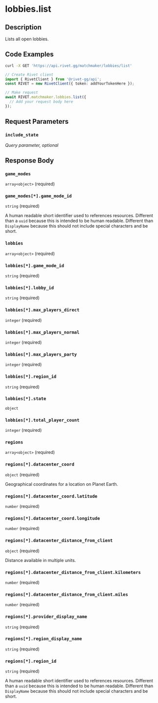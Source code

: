 

# lobbies.list

## Description

Lists all open lobbies.


## Code Examples

<CodeGroup title='Request' tag='GET' label='https://api.rivet.gg/matchmaker/lobbies/list'>

```bash {{ "title": "cURL" }}
curl -X GET 'https://api.rivet.gg/matchmaker/lobbies/list'
```

```ts
// Create Rivet client
import { RivetClient } from '@rivet-gg/api';
const RIVET = new RivetClient({ token: addYourTokenHere });

// Make request
await RIVET.matchmaker.lobbies.list({
  // Add your request body here
});
```

</CodeGroup>


## Request Parameters


### `include_state`

_Query parameter, optional_





## Response Body

### `game_modes`

`array<object>` (required)

### `game_modes[*].game_mode_id`

`string` (required)

A human readable short identifier used to references resources. Different than a `uuid` because this is intended to be human readable. Different than `DisplayName` because this should not include special characters and be short.

### `lobbies`

`array<object>` (required)

### `lobbies[*].game_mode_id`

`string` (required)

### `lobbies[*].lobby_id`

`string` (required)

### `lobbies[*].max_players_direct`

`integer` (required)

### `lobbies[*].max_players_normal`

`integer` (required)

### `lobbies[*].max_players_party`

`integer` (required)

### `lobbies[*].region_id`

`string` (required)

### `lobbies[*].state`

`object`

### `lobbies[*].total_player_count`

`integer` (required)

### `regions`

`array<object>` (required)

### `regions[*].datacenter_coord`

`object` (required)

Geographical coordinates for a location on Planet Earth.

### `regions[*].datacenter_coord.latitude`

`number` (required)

### `regions[*].datacenter_coord.longitude`

`number` (required)

### `regions[*].datacenter_distance_from_client`

`object` (required)

Distance available in multiple units.

### `regions[*].datacenter_distance_from_client.kilometers`

`number` (required)

### `regions[*].datacenter_distance_from_client.miles`

`number` (required)

### `regions[*].provider_display_name`

`string` (required)

### `regions[*].region_display_name`

`string` (required)

### `regions[*].region_id`

`string` (required)

A human readable short identifier used to references resources. Different than a `uuid` because this is intended to be human readable. Different than `DisplayName` because this should not include special characters and be short.



